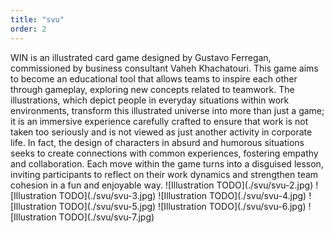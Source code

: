 ```yaml
---
title: "svu"
order: 2
---
```


<Description>
    WIN is an illustrated card game designed by Gustavo Ferregan, commissioned by business consultant Vaheh Khachatouri. This game aims to become an educational tool that allows teams to inspire each other through gameplay, exploring new concepts related to teamwork. The illustrations, which depict people in everyday situations within work environments, transform this illustrated universe into more than just a game; it is an immersive experience carefully crafted to ensure that work is not taken too seriously and is not viewed as just another activity in corporate life. In fact, the design of characters in absurd and humorous situations seeks to create connections with common experiences, fostering empathy and collaboration. Each move within the game turns into a disguised lesson, inviting participants to reflect on their work dynamics and strengthen team cohesion in a fun and enjoyable way.
</Description>

<Illustrations>
    ![Illustration TODO](./svu/svu-2.jpg)  
    ![Illustration TODO](./svu/svu-3.jpg)   
    ![Illustration TODO](./svu/svu-4.jpg)
    ![Illustration TODO](./svu/svu-5.jpg)
    ![Illustration TODO](./svu/svu-6.jpg)
    ![Illustration TODO](./svu/svu-7.jpg)
</Illustrations>


